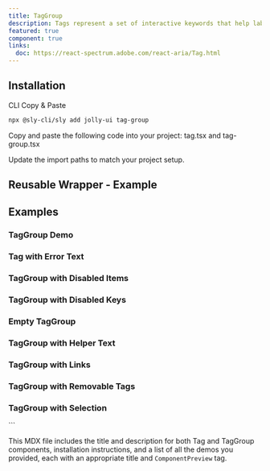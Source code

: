 ```yaml
---
title: TagGroup
description: Tags represent a set of interactive keywords that help label, organize, and categorize content.
featured: true
component: true
links:
  doc: https://react-spectrum.adobe.com/react-aria/Tag.html
---
```


<ComponentPreview name="tag-group-demo" />

## Installation

<Tabs defaultValue="cli">

<TabsList>
  <TabsTrigger value="cli">CLI</TabsTrigger>
  <TabsTrigger value="manual">Copy & Paste</TabsTrigger>
</TabsList>

<TabsContent value="cli">

```bash
npx @sly-cli/sly add jolly-ui tag-group
```

</TabsContent>

<TabsContent value="manual">

<Steps>

<Step>
  Copy and paste the following code into your project: tag.tsx and tag-group.tsx
</Step>

<ComponentSource name="tag" />
<ComponentSource name="tag-group" />

<Step>Update the import paths to match your project setup.</Step>

</Steps>

</TabsContent>

</Tabs>

## Reusable Wrapper - Example

<ComponentPreview name="tag-group-reusable" />

## Examples

### TagGroup Demo

<ComponentPreview name="tag-group-demo" />

### Tag with Error Text

<ComponentPreview name="tag-error-text" />

### TagGroup with Disabled Items

<ComponentPreview name="tag-group-disabled-items" />

### TagGroup with Disabled Keys

<ComponentPreview name="tag-group-disabled-keys" />

### Empty TagGroup

<ComponentPreview name="tag-group-empty" />

### TagGroup with Helper Text

<ComponentPreview name="tag-group-helper" />

### TagGroup with Links

<ComponentPreview name="tag-group-links" />

### TagGroup with Removable Tags

<ComponentPreview name="tag-group-remove" />

### TagGroup with Selection

<ComponentPreview name="tag-group-selection" />
```

This MDX file includes the title and description for both Tag and TagGroup components, installation instructions, and a list of all the demos you provided, each with an appropriate title and `ComponentPreview` tag.
